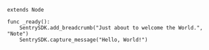 ```gdscript
extends Node

func _ready():
	SentrySDK.add_breadcrumb("Just about to welcome the World.", "Note")
	SentrySDK.capture_message("Hello, World!")
```
